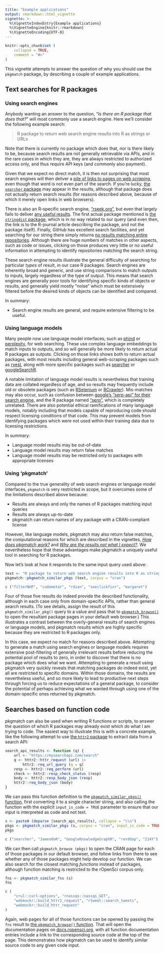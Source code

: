 ```yaml
---
title: "Example applications"
output: rmarkdown::html_vignette
vignette: >
  %\VignetteIndexEntry{Example applications}
  %\VignetteEngine{knitr::rmarkdown}
  %\VignetteEncoding{UTF-8}
---
```


```r
knitr::opts_chunk$set (
    collapse = TRUE,
    comment = "#>"
)
```

This vignette attempts to answer the question of why you should use the
`pkgmatch` package, by describing a couple of example applications.

## Text searches for R packages

### Using search engines

Anybody wanting an answer to the question, "_Is there an R package that does
that?_" will most commonly use a search engine. Here we'll consider the
following example search:

> R package to return web search engine results into R as strings or URLs

Note that there is currently no package which does that, nor is there likely to
be, because search results are not generally retrievable via APIs, and in the
rare cases in which they are, they are always restricted to authorized access
only, and thus require API keys (and commonly also payment).

Given that we expect no direct match, it is then not surprising that most
search engines will then deliver a [pile of links to pages on web
_scraping_](https://duckduckgo.com/?q=R%20package%20to%20return%20web%20search%20engine%20results%20into%20R%20as%20strings%20or%20URLs%20r%20programming),
even though that word is not even part of the search. If you're lucky, [the
`searcher` package](https://r-pkg.thecoatlessprofessor.com/searcher/) may
appear in the results, although that package does not actually return search
results (for reasons described above, because of which it merely open links in
web browsers).

There is also an R-specific search engine, ["rseek.org"](https://rseek.org),
but even that largely fails to deliver [any useful
results](https://rseek.org/?q=R%20package%20to%20return%20web%20search%20engine%20results%20in%20R%20as%20strings%20or%20URLs%20).
The first actual package mentioned is [the `stringdist`
package](https://journal.r-project.org/archive/2014-1/loo.pdf), which is in no
way related to our query (and even then, the link is to the R-journal article
describing the package, and not the package itself). Finally, GitHub has
excellent search facilities, and yet searching for our string there simply
returns [no results matching entire
repositories](https://github.com/search?q=R%20package%20to%20return%20web%20search%20engine%20results%20into%20R%20as%20strings%20or%20URLs&type=repositories).
Although there are huge numbers of matches in other aspects, such as code or
issues, clicking on those produces very little or no useful information in
attempting to identify repositories matching the search string.

These search engine results illustrate the general difficulty of searching for
particular _types_ of result, in our case R packages. Search engines are
inherently broad and generic, and use string comparisons to match outputs to
inputs, largely regardless of the type of output. This means that search
engines are generally poor tools for identifying specific kinds of objects or
results, and generally yield mostly "noise" which must be extensively filtered
before the desired kinds of objects can be identified and compared.

In summary:

- Search engine results are general, and require extensive filtering to be
useful.

### Using language models

Many people now use language model interfaces, such as
[phind](https://www.phind.com/search/cmbqhybqt0000206imod5zpqo) or
[perplexity](https://www.perplexity.ai/search/r-package-to-return-web-search-9mTr_z_eT2iqkKutaU3YYA),
for web searching. These use complex language embeddings to match inputs to
outputs, and so will generally be more likely to return actual R packages as
outputs. Clicking on those links shows both to return actual packages, with
most results including general web-scraping packages such as
[rvest](https://rvest.tidyverse.org), along with more specific packages such as
[searcher](https://r-pkg.thecoatlessprofessor.com/searcher/) or
[googleSearchR](https://github.com/irfanalidv/GoogleSearchR).

A notable limitation of language model results is nevertheless that training
data are collated regardless of age, and so results may frequently include old
or obsolete packages (such as
[RSelenium](https://github.com/ropensci/RSelenium) or
[RCrawler](https://github.com/salimk/Rcrawler/)). Mis-matches may also occur,
such as confusion between [google's "serp-api" for their search
engine](https://serpapi.com/), and the R package named
["serp"](https://github.com/ejikeugba/serp), which is completely unrelated.
There are also potential ethical ramifications of many language models, notably
including that models capable of reproducing code should respect licensing
conditions of that code. This may prevent models from identifying packages
which were not used within their training data due to licensing restrictions.

In summary:

- Language model results may be out-of-date
- Language model results may return false matches
- Language model results may be restricted only to packages with appropriate
licenses

### Using 'pkgmatch'

Compared to the true generality of web search engines or language model
interfaces, `pkgmatch` is very restricted in scope, but it overcomes some of
the limitations described above because:

- Results are always and only the names of R packages matching input queries
- Results are always up-to-date
- pkgmatch can return names of any package with a CRAN-compliant license

However, like language models, pkgmatch may also return false matches, the
computational reasons for which are described in the vignettes, [_How does
pkgmatch
work?_](https://docs.ropensci.org/pkgmatch/articles/B_how-does-it-work.html)
and [_Why are the results not what I
expect?_](https://docs.ropensci.org/pkgmatch/articles/E_why-are-the-results-not-what-i-expect.html).
We nevertheless hope that these advantages make pkgmatch a uniquely useful tool
in searching for R packages.

Now let's look at how it responds to the same input query used above:

```r
text <- "R package to return web search engine results into R as strings or URLs"
pkgmatch::pkgmatch_similar_pkgs (text, corpus = "cran")
```
```r
c ("filterNHP", "codemetar", "rdian", "seeclickfixr", "margaret")
```

Four of those five results do indeed provide the described functionality,
although in each case only from domain-specific APIs, rather than general
search results. (To see details, assign the result of this
`pkgmatch_similar_pkg()` query to a value and pass that to
[`pkgmatch_browse()`](https://docs.ropensci.org/pkgmatch/reference/pkgmatch_browse.html)
to open the resultant package pages in your default web browser.) This
illustrates a contrast between the overly-general results of search engines or
language models, and pkgmatch results which are highly specific because they
are restricted to R packages only.

In this case, we expect no match for reasons described above. Attempting to
generate a match using search engines or language models requires extensive
post-filtering of generally irrelevant results before reducing the potential
pool of results to zero, in order to discover that there is no package which
does what we want. Attempting to generate a result using pkgmatch very quickly
reveals that matching packages do indeed exist, yet all are restricted to
specific domains. Within those domains, the results are nevertheless useful,
and so more likely to lead to productive next steps through forcing us to
reduce expectations of a general package, to consider the potential of perhaps
achieving what we wanted through using one of the domain-specific ones returned
by pkgmatch.

## Searches based on function code

pkgmatch can also be used when writing R functions or scripts, to answer the
question of which R packages may already exist which do what I am trying to
code. The easiest way to illustrate this is with a concrete example, like the
following attempt to use [the `httr2` package](https://httr2.r-lib.org/) to
extract data from a search API:

```r
search_api_results <- function (q) {
    url <- "https://mysearchapi.com/search"
    q <- httr2::httr_request (url) |>
        httr2::req_url_query (q = q)
    resp <- httr2::req_perform (url)
    check <- httr2::resp_check_status (resp)
    body <- httr2::resp_body_json (resp)
    httr2::req_body_json (body)
}
```

We can pass this function definition to the [`pkgmatch_similar_pkgs()`
function](https://docs.ropensci.org/pkgmatch/reference/pkgmatch_similar_pkgs.html),
first converting it to a single character string, and also calling the function
with the explicit `input_is_code = TRUE` parameter to ensure that our input is
interpreted as code and not text.

```r
s <- paste0 (deparse (search_api_results), collapse = "\\n")
pkgs <- pkgmatch_similar_pkgs (s, corpus = "cran", input_is_code = TRUE)
pkgs
```
```r
c ("searcher", "JamendoR", "GoogleKnowledgeGraphR", "rerddap", "I14Y")
```

We can then call `pkgmatch_browse (pkgs)` to open the CRAN page for each of
those packages in our default browser, and follow links from there to see
whether any of those packages might help develop our function. We can also
search for the closest matching _functions_ instead of packages, although
function matching is restricted to the rOpenSci corpus only.
```r
fns <- pkgmatch_similar_fns (s)
fns
```
```r
c (
    "crul::curl-options", "rnassqs::nassqs_GET",
    "webmockr::build_httr2_request", "rtweet::search_tweets",
    "webmockr::build_httr_request"
)
```

Again, web pages for all of those functions can be opened by passing the `fns`
result to [the `pkgmatch_browse()`
function](https://docs.ropensci.org/pkgmatch/reference/pkgmatch_browse.html).
That will open the documentation pages on
[docs.ropensci.org](https://docs.ropensci.org), with all function documentation
entries include a link to the corresponding source code at the top of the page.
This demonstrates how pkgmatch can be used to identify similar source code to
any given code input.
